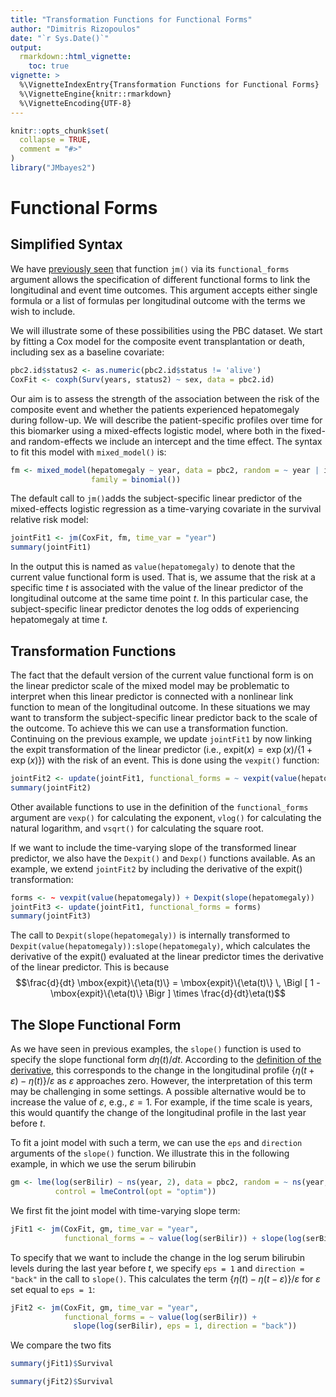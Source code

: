 ```yaml
---
title: "Transformation Functions for Functional Forms"
author: "Dimitris Rizopoulos"
date: "`r Sys.Date()`"
output:
  rmarkdown::html_vignette:
    toc: true
vignette: >
  %\VignetteIndexEntry{Transformation Functions for Functional Forms}
  %\VignetteEngine{knitr::rmarkdown}
  %\VignetteEncoding{UTF-8}
---
```


```r
knitr::opts_chunk$set(
  collapse = TRUE,
  comment = "#>"
)
library("JMbayes2")
```

# Functional Forms
## Simplified Syntax
We have [previously seen](https://drizopoulos.github.io/JMbayes2/articles/JMbayes2.html#functional-forms-1) that function `jm()` via its `functional_forms` argument allows the specification of different functional forms to link the longitudinal and event time outcomes. This argument accepts either single formula or a list of formulas per longitudinal outcome with the terms we wish to include.

We will illustrate some of these possibilities using the PBC dataset. We start by fitting a Cox model for the composite event transplantation or death, including sex as a baseline covariate:
```r
pbc2.id$status2 <- as.numeric(pbc2.id$status != 'alive')
CoxFit <- coxph(Surv(years, status2) ~ sex, data = pbc2.id)
```

Our aim is to assess the strength of the association between the risk of the composite event and whether the patients experienced hepatomegaly during follow-up. We will describe the patient-specific profiles over time for this biomarker using a mixed-effects logistic model, where both in the fixed- and random-effects we include an intercept and the time effect. The syntax to fit this model with `mixed_model()` is:
```r
fm <- mixed_model(hepatomegaly ~ year, data = pbc2, random = ~ year | id, 
                  family = binomial())
```

The default call to `jm()`adds the subject-specific linear predictor of the mixed-effects logistic regression as a time-varying covariate in the survival relative risk model:
```r
jointFit1 <- jm(CoxFit, fm, time_var = "year")
summary(jointFit1)
```

In the output this is named as `value(hepatomegaly)` to denote that the current value functional form is used. That is, we assume that the risk at a specific time $t$ is associated with the value of the linear predictor of the longitudinal outcome at the same time point $t$. In this particular case, the subject-specific linear predictor denotes the log odds of experiencing hepatomegaly at time $t$.

## Transformation Functions
The fact that the default version of the current value functional form is on the linear predictor scale of the mixed model may be problematic to interpret when this linear predictor is connected with a nonlinear link function to mean of the longitudinal outcome. In these situations we may want to transform the subject-specific linear predictor back to the scale of the outcome. To achieve this we can use a transformation function. Continuing on the previous example, we update `jointFit1` by now linking the expit transformation of the linear predictor (i.e., $\mbox{expit}(x) = \exp(x) / \{1 + \exp(x)\}$) with the risk of an event. This is done using the `vexpit()` function:
```r
jointFit2 <- update(jointFit1, functional_forms = ~ vexpit(value(hepatomegaly)))
summary(jointFit2)
```

Other available functions to use in the definition of the `functional_forms` argument are `vexp()` for calculating the exponent, `vlog()` for calculating the natural logarithm, and `vsqrt()` for calculating the square root.

If we want to include the time-varying slope of the transformed linear predictor, we also have the `Dexpit()` and `Dexp()` functions available. As an example, we extend `jointFit2` by including the derivative of the $\mbox{expit}()$ transformation:
```r
forms <- ~ vexpit(value(hepatomegaly)) + Dexpit(slope(hepatomegaly))
jointFit3 <- update(jointFit1, functional_forms = forms)
summary(jointFit3)
```

The call to `Dexpit(slope(hepatomegaly))` is internally transformed to `Dexpit(value(hepatomegaly)):slope(hepatomegaly)`, which calculates the derivative of the $\mbox{expit}()$ evaluated at the linear predictor times the derivative of the linear predictor. This is because $$\frac{d}{dt} \mbox{expit}\{\eta(t)\} = \mbox{expit}\{\eta(t)\} \, \Bigl [ 1 - \mbox{expit}\{\eta(t)\} \Bigr ] \times \frac{d}{dt}\eta(t)$$

## The Slope Functional Form
As we have seen in previous examples, the `slope()` function is used to specify the slope functional form $d \eta(t)/dt$. According to the [definition of the derivative](https://en.wikipedia.org/wiki/Derivative#Rigorous_definition), this corresponds to the change in the longitudinal profile $\{\eta(t + \varepsilon) - \eta(t)\}/ \varepsilon$ as $\varepsilon$ approaches zero. However, the interpretation of this term may be challenging in some settings. A possible alternative would be to increase the value of $\varepsilon$, e.g., $\varepsilon = 1$. For example, if the time scale is years, this would quantify the change of the longitudinal profile in the last year before $t$.

To fit a joint model with such a term, we can use the `eps` and `direction` arguments of the `slope()` function. We illustrate this in the following example, in which we use the serum bilirubin
```r
gm <- lme(log(serBilir) ~ ns(year, 2), data = pbc2, random = ~ ns(year, 2) | id,
          control = lmeControl(opt = "optim"))
```

We first fit the joint model with time-varying slope term:
```r
jFit1 <- jm(CoxFit, gm, time_var = "year",
            functional_forms = ~ value(log(serBilir)) + slope(log(serBilir)))
```

To specify that we want to include the change in the log serum bilirubin levels during the last year before $t$, we specify `eps = 1` and `direction = "back"` in the call to `slope()`. This calculates the term $\{\eta(t) - \eta(t - \varepsilon)\} / \varepsilon$ for $\varepsilon$ set equal to `eps = 1`:
```r
jFit2 <- jm(CoxFit, gm, time_var = "year",
            functional_forms = ~ value(log(serBilir)) + 
              slope(log(serBilir), eps = 1, direction = "back"))
```

We compare the two fits
```r
summary(jFit1)$Survival

summary(jFit2)$Survival
```
